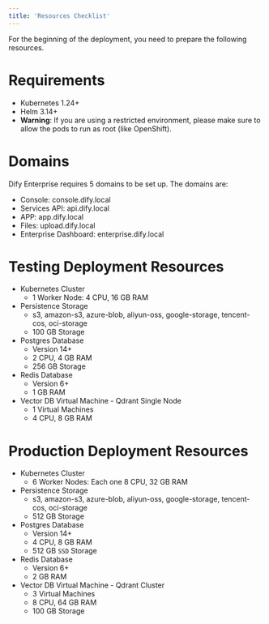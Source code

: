 ```yaml
---
title: 'Resources Checklist'
---
```


For the beginning of the deployment, you need to prepare the following resources.

# Requirements
- Kubernetes 1.24+
- Helm 3.14+
- **Warning**: If you are using a restricted environment, please make sure to allow the pods to run as root (like OpenShift).

# Domains
Dify Enterprise requires 5 domains to be set up. The domains are:
- Console: console.dify.local
- Services API: api.dify.local
- APP: app.dify.local
- Files: upload.dify.local
- Enterprise Dashboard: enterprise.dify.local

# Testing Deployment Resources
- Kubernetes Cluster
    - 1 Worker Node: 4 CPU, 16 GB RAM
- Persistence Storage
    - s3, amazon-s3, azure-blob, aliyun-oss, google-storage, tencent-cos, oci-storage
    - 100 GB Storage
- Postgres Database
    - Version 14+
    - 2 CPU, 4 GB RAM
    - 256 GB Storage
- Redis Database
    - Version 6+
    - 1 GB RAM
- Vector DB Virtual Machine - Qdrant Single Node
    - 1 Virtual Machines
    - 4 CPU, 8 GB RAM

# Production Deployment Resources
- Kubernetes Cluster
    - 6 Worker Nodes: Each one 8 CPU, 32 GB RAM
- Persistence Storage
    - s3, amazon-s3, azure-blob, aliyun-oss, google-storage, tencent-cos, oci-storage
    - 512 GB Storage
- Postgres Database
    - Version 14+
    - 4 CPU, 8 GB RAM
    - 512 GB `SSD` Storage
- Redis Database
    - Version 6+
    - 2 GB RAM
- Vector DB Virtual Machine - Qdrant Cluster
    - 3 Virtual Machines
    - 8 CPU, 64 GB RAM
    - 100 GB Storage